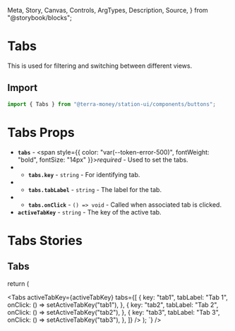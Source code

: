   Meta,
  Story,
  Canvas,
  Controls,
  ArgTypes,
  Description,
  Source,
} from "@storybook/blocks";

<Meta title="Components/Buttons/Tabs" />

# Tabs

This is used for filtering and switching between different views.

## Import

```jsx
import { Tabs } from "@terra-money/station-ui/components/buttons";
```

# Tabs Props

- **`tabs`** - <span style={{ color: "var(--token-error-500)", fontWeight: "bold", fontSize: "14px" }}>_required_</span> - Used to set the tabs.
- - **`tabs.key`** - `string` - For identifying tab.
- - **`tabs.tabLabel`** - `string` - The label for the tab.
- - **`tabs.onClick`** - `() => void` - Called when associated tab is clicked.
- **`activeTabKey`** - `string` - The key of the active tab.

# Tabs Stories

## Tabs

<div className='story_with_source_below'>
  <Canvas of={TabsStories.Default} />
  <Source code={`
    const [activeTabKey, setActiveTabKey] = useState('tab1');

return (

<Tabs
  activeTabKey={activeTabKey}
  tabs={[
    {
      key: "tab1",
      tabLabel: "Tab 1",
      onClick: () => setActiveTabKey("tab1"),
    },
    {
      key: "tab2",
      tabLabel: "Tab 2",
      onClick: () => setActiveTabKey("tab2"),
    },
    {
      key: "tab3",
      tabLabel: "Tab 3",
      onClick: () => setActiveTabKey("tab3"),
    },
  ]}
/>
); `} />

</div>
